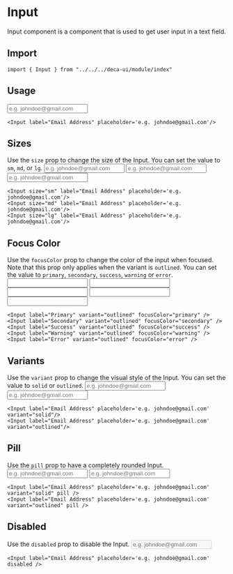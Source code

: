 
# Input
Input component is a component that is used to get user input in a text field.

## Import
```
import { Input } from "../../../deca-ui/module/index"
```

## Usage
<ComponentWrapper>
  <Input label="Email Address" placeholder='e.g. johndoe@gmail.com'/>
</ComponentWrapper>

```
<Input label="Email Address" placeholder='e.g. johndoe@gmail.com'/>
```

## Sizes
Use the `size` prop to change the size of the Input. You can set the value to `sm`, `md`, or `lg`.
<ComponentWrapper>
  <Input size="sm" label="Email Address" placeholder='e.g. johndoe@gmail.com'/>
  <Input size="md" label="Email Address" placeholder='e.g. johndoe@gmail.com'/>
  <Input size="lg" label="Email Address" placeholder='e.g. johndoe@gmail.com'/>
</ComponentWrapper>
```
<Input size="sm" label="Email Address" placeholder='e.g. johndoe@gmail.com'/>
<Input size="md" label="Email Address" placeholder='e.g. johndoe@gmail.com'/>
<Input size="lg" label="Email Address" placeholder='e.g. johndoe@gmail.com'/>
```

## Focus Color
Use the `focusColor` prop to change the color of the input when focused. Note that this prop only applies when the variant is `outlined`. You can set the value to `primary`, `secondary`, `success`, `warning` or `error`.
<ComponentWrapper>
  <Input label="Primary" variant="outlined" focusColor="primary" />
  <Input label="Secondary" variant="outlined" focusColor="secondary" />
  <Input label="Success" variant="outlined" focusColor="success" />
  <Input label="Warning" variant="outlined" focusColor="warning" />
  <Input label="Error" variant="outlined" focusColor="error" />
</ComponentWrapper>
```
<Input label="Primary" variant="outlined" focusColor="primary" />
<Input label="Secondary" variant="outlined" focusColor="secondary" />
<Input label="Success" variant="outlined" focusColor="success" />
<Input label="Warning" variant="outlined" focusColor="warning" />
<Input label="Error" variant="outlined" focusColor="error" />
```

## Variants
Use the `variant` prop to change the visual style of the Input. You can set the value to `solid` or `outlined`.
<ComponentWrapper>
  <Input label="Email Address" placeholder='e.g. johndoe@gmail.com' variant="solid"/>
  <Input label="Email Address" placeholder='e.g. johndoe@gmail.com' variant="outlined"/>
</ComponentWrapper>

```
<Input label="Email Address" placeholder='e.g. johndoe@gmail.com' variant="solid"/>
<Input label="Email Address" placeholder='e.g. johndoe@gmail.com' variant="outlined"/>
```

## Pill
Use the `pill` prop to have a completely rounded Input.
<ComponentWrapper>
  <Input label="Email Address" placeholder='e.g. johndoe@gmail.com' variant="solid" pill />
  <Input label="Email Address" placeholder='e.g. johndoe@gmail.com' variant="outlined" pill />
</ComponentWrapper>
```
<Input label="Email Address" placeholder='e.g. johndoe@gmail.com' variant="solid" pill />
<Input label="Email Address" placeholder='e.g. johndoe@gmail.com' variant="outlined" pill />
```

## Disabled
Use the `disabled` prop to disable the Input.
<ComponentWrapper>
  <Input label="Email Address" placeholder='e.g. johndoe@gmail.com' disabled />
</ComponentWrapper>
```
<Input label="Email Address" placeholder='e.g. johndoe@gmail.com' disabled />
```

